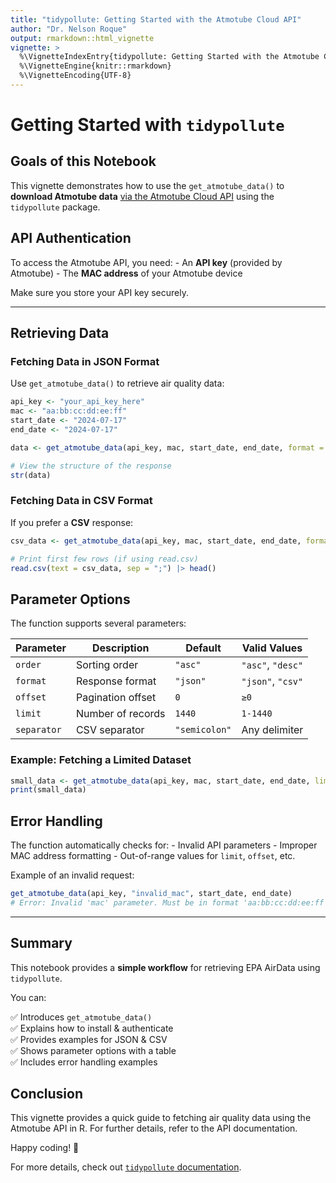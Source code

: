 ```yaml
---
title: "tidypollute: Getting Started with the Atmotube Cloud API"
author: "Dr. Nelson Roque"
output: rmarkdown::html_vignette
vignette: >
  %\VignetteIndexEntry{tidypollute: Getting Started with the Atmotube Cloud API}
  %\VignetteEngine{knitr::rmarkdown}
  %\VignetteEncoding{UTF-8}
---
```


# Getting Started with `tidypollute`

## Goals of this Notebook

This vignette demonstrates how to use the `get_atmotube_data()` to **download Atmotube data** [via the Atmotube Cloud API](https://app.swaggerhub.com/apis-docs/Atmotube/cloud_api/1.4) using the `tidypollute` package.

## API Authentication

To access the Atmotube API, you need:
- An **API key** (provided by Atmotube)
- The **MAC address** of your Atmotube device

Make sure you store your API key securely.

------------------------------------------------------------------------

## Retrieving Data

### Fetching Data in JSON Format

Use `get_atmotube_data()` to retrieve air quality data:

```r
api_key <- "your_api_key_here"
mac <- "aa:bb:cc:dd:ee:ff"
start_date <- "2024-07-17"
end_date <- "2024-07-17"

data <- get_atmotube_data(api_key, mac, start_date, end_date, format = "json")

# View the structure of the response
str(data)
```

### Fetching Data in CSV Format

If you prefer a **CSV** response:

```r
csv_data <- get_atmotube_data(api_key, mac, start_date, end_date, format = "csv")

# Print first few rows (if using read.csv)
read.csv(text = csv_data, sep = ";") |> head()
```

## Parameter Options

The function supports several parameters:

| Parameter   | Description | Default | Valid Values |
|-------------|------------|---------|-------------|
| `order`     | Sorting order | `"asc"` | `"asc"`, `"desc"` |
| `format`    | Response format | `"json"` | `"json"`, `"csv"` |
| `offset`    | Pagination offset | `0` | `≥0` |
| `limit`     | Number of records | `1440` | `1-1440` |
| `separator` | CSV separator | `"semicolon"` | Any delimiter |

### Example: Fetching a Limited Dataset

```r
small_data <- get_atmotube_data(api_key, mac, start_date, end_date, limit = 10)
print(small_data)
```

## Error Handling

The function automatically checks for:
- Invalid API parameters
- Improper MAC address formatting
- Out-of-range values for `limit`, `offset`, etc.

Example of an invalid request:

```r
get_atmotube_data(api_key, "invalid_mac", start_date, end_date)
# Error: Invalid 'mac' parameter. Must be in format 'aa:bb:cc:dd:ee:ff'.
```


---

## Summary

This notebook provides a **simple workflow** for retrieving EPA AirData using `tidypollute`.

You can:

✅ Introduces `get_atmotube_data()`  
✅ Explains how to install & authenticate  
✅ Provides examples for JSON & CSV  
✅ Shows parameter options with a table  
✅ Includes error handling examples  

## Conclusion

This vignette provides a quick guide to fetching air quality data using the Atmotube API in R. For further details, refer to the API documentation.

Happy coding! 🚀

For more details, check out [`tidypollute` documentation](https://nelsonroque.github.io/tidypollute/index.html).
